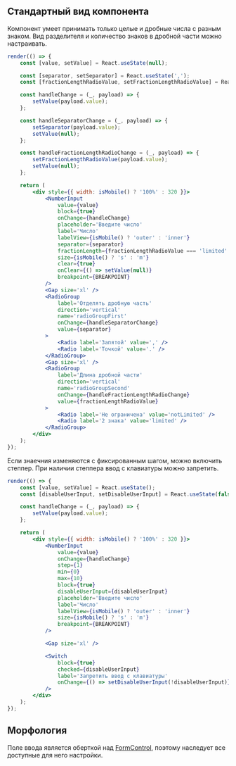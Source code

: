 ## Стандартный вид компонента

Компонент умеет принимать только целые и дробные числа с разным знаком.
Вид разделителя и количество знаков в дробной части можно настраивать.

```jsx live mobileHeight={500}
render(() => {
    const [value, setValue] = React.useState(null);

    const [separator, setSeparator] = React.useState(',');
    const [fractionLengthRadioValue, setFractionLengthRadioValue] = React.useState('notLimited');

    const handleChange = (_, payload) => {
        setValue(payload.value);
    };

    const handleSeparatorChange = (_, payload) => {
        setSeparator(payload.value);
        setValue(null);
    };

    const handleFractionLengthRadioChange = (_, payload) => {
        setFractionLengthRadioValue(payload.value);
        setValue(null);
    };

    return (
        <div style={{ width: isMobile() ? '100%' : 320 }}>
            <NumberInput
                value={value}
                block={true}
                onChange={handleChange}
                placeholder='Введите число'
                label='Число'
                labelView={isMobile() ? 'outer' : 'inner'}
                separator={separator}
                fractionLength={fractionLengthRadioValue === 'limited' ? 2 : undefined}
                size={isMobile() ? 's' : 'm'}
                clear={true}
                onClear={() => setValue(null)}
                breakpoint={BREAKPOINT}
            />
            <Gap size='xl' />
            <RadioGroup
                label='Отделять дробную часть'
                direction='vertical'
                name='radioGroupFirst'
                onChange={handleSeparatorChange}
                value={separator}
            >
                <Radio label='Запятой' value=',' />
                <Radio label='Точкой' value='.' />
            </RadioGroup>
            <Gap size='xl' />
            <RadioGroup
                label='Длина дробной части'
                direction='vertical'
                name='radioGroupSecond'
                onChange={handleFractionLengthRadioChange}
                value={fractionLengthRadioValue}
            >
                <Radio label='Не ограничена' value='notLimited' />
                <Radio label='2 знака' value='limited' />
            </RadioGroup>
        </div>
    );
});
```

Если знаечния изменяются с фиксированным шагом, можно включить степпер.
При наличии степпера ввод с клавиатуры можно запретить.

```jsx live mobileHeight={500}
render(() => {
    const [value, setValue] = React.useState();
    const [disableUserInput, setDisableUserInput] = React.useState(false);

    const handleChange = (_, payload) => {
        setValue(payload.value);
    };

    return (
        <div style={{ width: isMobile() ? '100%' : 320 }}>
            <NumberInput
                value={value}
                onChange={handleChange}
                step={1}
                min={0}
                max={10}
                block={true}
                disableUserInput={disableUserInput}
                placeholder='Введите число'
                label='Число'
                labelView={isMobile() ? 'outer' : 'inner'}
                size={isMobile() ? 's' : 'm'}
                breakpoint={BREAKPOINT}
            />

            <Gap size='xl' />

            <Switch
                block={true}
                checked={disableUserInput}
                label='Запретить ввод с клавиатуры'
                onChange={() => setDisableUserInput(!disableUserInput)}
            />
        </div>
    );
});
```

## Морфология

Поле ввода является оберткой над [FormControl](?path=/docs/formcontrol--docs), поэтому наследует все доступные для него настройки.
